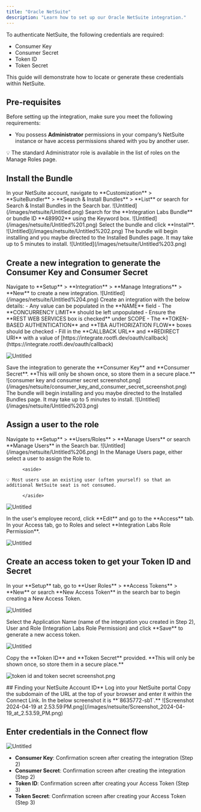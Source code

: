 ```yaml
---
title: "Oracle NetSuite"
description: "Learn how to set up our Oracle NetSuite integration."
---
```


To authenticate NetSuite, the following credentials are required:

- Consumer Key
- Consumer Secret
- Token ID
- Token Secret

This guide will demonstrate how to locate or generate these credentials within NetSuite.

## Pre-requisites

Before setting up the integration, make sure you meet the following requirements:

- You possess **Administrator** permissions in your company’s NetSuite instance or have access permissions shared with you by another user.

<aside>
💡 The standard Administrator role is available in the list of roles on the Manage Roles page.

</aside>

## Install the Bundle

<Steps>
  <Step title="First Step">
    In your NetSuite account, navigate to **Customization** > **SuiteBundler** > **Search & Install Bundles** > **List** or search for Search & Install Bundles in the Search bar.
    ![Untitled](/images/netsuite/Untitled.png)
  </Step>
  <Step title="Second Step">
  Search for the **Integration Labs Bundle** or bundle ID **489902** using the Keyword box. ![Untitled](/images/netsuite/Untitled%201.png)
  </Step>
  <Step title="Third Step">
  Select the bundle and click **Install**. ![Untitled](/images/netsuite/Untitled%202.png)
  </Step>
  <Step title="Fourth Step">
    The bundle will begin installing and you maybe directed to the Installed Bundles page. It may take up to 5 minutes to install. ![Untitled](/images/netsuite/Untitled%203.png)
  </Step>
</Steps>

## Create a new integration to generate the Consumer Key and Consumer Secret

<Steps>
  <Step title="First Step">
  Navigate to **Setup** > **Integration** > **Manage Integrations** > **New** to create a new integration. ![Untitled](/images/netsuite/Untitled%204.png)
  </Step>
  <Step title="Second Step">
   Create an integration with the below details:
   - Any value can be populated in the **NAME** field
   - The **CONCURRENCY LIMIT** should be left unpopulated
   - Ensure the **REST WEB SERVICES box is checked** under SCOPE
   - The **TOKEN-BASED AUTHENTICATION** and **TBA AUTHORIZATION FLOW** boxes should be checked
   - Fill in the **CALLBACK URL** and **REDIRECT URI** with a value of [https://integrate.rootfi.dev/oauth/callback](https://integrate.rootfi.dev/oauth/callback)

![Untitled](/images/netsuite/Untitled%205.png)

  </Step>
  <Step title="Third Step">
   Save the integration to generate the **Consumer Key** and **Consumer Secret**. **This will only be shown once, so store them in a secure place.**
  ![consumer key and consumer secret screenshot.png](/images/netsuite/consumer_key_and_consumer_secret_screenshot.png)
  </Step>
  <Step title="Fourth Step">
    The bundle will begin installing and you maybe directed to the Installed Bundles page. It may take up to 5 minutes to install. ![Untitled](/images/netsuite/Untitled%203.png)
  </Step>
</Steps>

## Assign a user to the role

<Steps>
<Step title="First Step">
Navigate to **Setup** > **Users/Roles** > **Manage Users** or search **Manage Users** in the Search bar.
![Untitled](/images/netsuite/Untitled%206.png)
</Step>
<Step title="Second Step">
In the Manage Users page, either select a user to assign the Role to.

          <aside>

    💡 Most users use an existing user (often yourself) so that an additional NetSuite seat is not consumed.

          </aside>

![Untitled](/images/netsuite/Untitled%207.png)

</Step>
<Step title="Third Step">
In the user's employee record, click **Edit** and go to the **Access** tab. In your Access tab, go to Roles and select **Integration Labs Role Permission**.

![Untitled](/images/netsuite/Untitled%208.png)

</Step>
</Steps>

## Create an access token to get your Token ID and Secret

<Steps>
<Step title="First Step">
In your **Setup** tab, go to **User Roles** > **Access Tokens** > **New** or search **New Access Token** in the search bar to begin creating a New Access Token.

![Untitled](/images/netsuite/Untitled%209.png)

</Step>
<Step title="Second Step">
Select the Application Name (name of the integration you created in Step 2), User and Role (Integration Labs Role Permission) and click **Save** to generate a new access token.

![Untitled](/images/netsuite/Untitled%2010.png)

</Step>
<Step title="Third Step">
Copy the **Token ID** and **Token Secret** provided. **This will only be shown once, so store them in a secure place.**

![token id and token secret screenshot.png](/images/netsuite/token_id_and_token_secret_screenshot.png)

</Step>
</Steps>
## Finding your NetSuite Account ID**

<Steps>
  <Step title="First Step">
  Log into your NetSuite portal
  </Step>
  <Step title="Second Step">
    Copy the subdomain of the URL at the top of your browser and enter it within the Connect Link. In the below screenshot it is **`8635772-sb1`.** ![Screenshot 2024-04-19 at
    2.53.59 PM.png](/images/netsuite/Screenshot_2024-04-19_at_2.53.59_PM.png)
  </Step>
</Steps>

## Enter credentials in the Connect flow

![Untitled](/images/netsuite/Untitled%2011.png)

- **Consumer Key**: Confirmation screen after creating the integration (Step 2)
- **Consumer Secret**: Confirmation screen after creating the integration (Step 2)
- **Token ID**: Confirmation screen after creating your Access Token (Step 3)
- **Token Secret**: Confirmation screen after creating your Access Token (Step 3)
